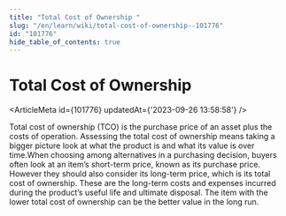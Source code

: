 ```yaml
---
title: "Total Cost of Ownership "
slug: "/en/learn/wiki/total-cost-of-ownership--101776"
id: "101776"
hide_table_of_contents: true
---
```



# Total Cost of Ownership 

<ArticleMeta id={101776} updatedAt={'2023-09-26 13:58:58'} />
<div className='border-solid border-b border-t-0 my-4 border-[var(--ifm-color-gray-300)]' />

Total cost of ownership (TCO) is the purchase price of an asset plus the costs of operation. Assessing the total cost of ownership means taking a bigger picture look at what the product is and what its value is over time.When choosing among alternatives in a purchasing decision, buyers often look at an item’s short-term price, known as its purchase price. However they should also consider its long-term price, which is its total cost of ownership. These are the long-term costs and expenses incurred during the product’s useful life and ultimate disposal. The item with the lower total cost of ownership can be the better value in the long run.
